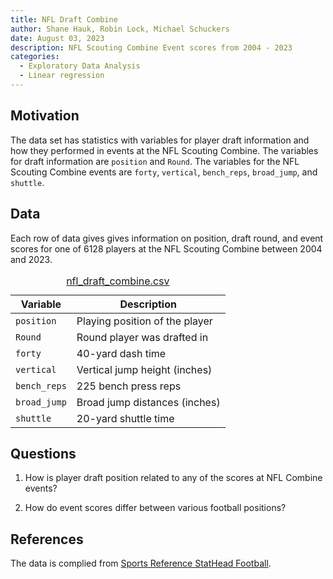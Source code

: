 ```yaml
---
title: NFL Draft Combine
author: Shane Hauk, Robin Lock, Michael Schuckers
date: August 03, 2023
description: NFL Scouting Combine Event scores from 2004 - 2023
categories:
  - Exploratory Data Analysis
  - Linear regression
---
```


## Motivation

The data set has statistics with variables for player draft information and how they performed in events at the NFL Scouting Combine. The variables for draft information are `position` and `Round`. The variables for the NFL Scouting Combine events are `forty`, `vertical`, `bench_reps`, `broad_jump`, and `shuttle`.

## Data

Each row of data gives gives information on position, draft round, and event scores for one of 6128 players at the NFL Scouting Combine between 2004 and 2023.

| Variable       | Description               |
|----------------|---------------------------|
| `position`| Playing position of the player
| `Round`| Round player was drafted in
| `forty`| 40-yard dash time
| `vertical`| Vertical jump height (inches)
| `bench_reps`| 225 bench press reps
| `broad_jump`| Broad jump distances (inches)
| `shuttle`| 20-yard shuttle time

: [nfl_draft_combine.csv](../data/nfl_draft_combine.csv)

## Questions

1.  How is player draft position related to any of the scores at NFL Combine events? 

2.  How do event scores differ between various football positions? 


## References

The data is complied from [Sports Reference StatHead Football](https://stathead.com/football/nfl-combine-results.cgi){target="_blank"}.

